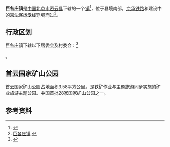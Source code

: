 {{中国乡级行政区
|景观照片文件名 = Liquan Palace, AFIP Town (20150726114609).jpg
|景观照片描述 = 爱斐堡小镇
|汉语拼音 = 
|其他语言 = 
|其他语言名称 = 
|旧称 = 
|地名出处 = 
|位置图文件名 = 
|位置图描述 = 
|自定义图片= 
|建置时间 = 
|政府驻地 = 
|毗邻 = 
|总面积 = 107.8平方千米
|总人口 = 
|总人口年份 = 
|户籍人口 = 2.53万
|户籍人口年份 = 
|常住人口 = 
|常住人口年份 = 
|人口密度 = 
|GDP = 
|GDP年份 = 
|邮政编码 = 101501
|电话区号 = 10
|官方网站 = 
|网站名称 = 
}}
'''巨各庄镇'''是[[中华人民共和国|中国]][[北京市|北京市]][[密云县|密云县]]下辖的一个[[镇|镇]]<ref>{{PRC admin/ref sgc|{{PRC admin/parent|11/02/28/105/000}}}}</ref>，位于县境南部，[[京承铁路|京承铁路]]和建设中的[[京沈客运专线|京沈客运专线]]穿境而过<ref>[http://www.chinaquhua.cn/beijing/ 巨各庄镇] {{webarchive|url=https://web.archive.org/web/20110810192804/http://www.chinaquhua.cn/beijing/ |date=2011-08-10 }}</ref>。

==行政区划==
巨各庄镇下辖以下居委会及村委会：<ref>{{PRC admin/ref sgc|11/02/28/105/000}}</ref>

{{PRC admin/children|11/02/28/105/000}}。

==首云国家矿山公园==
首云国家矿山公园占地面积3.58平方公里，是铁矿作业与主题旅游同步实施的矿业旅游主题公园。中国首批28家国家矿山公园之一。

==参考资料==
{{Reflist|2}}

{{PRC admin/navcat|11/02/28/105/000}}